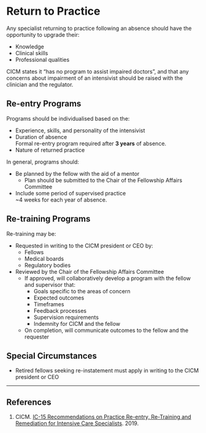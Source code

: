 # Return to Practice

Any specialist returning to practice following an absence should have the opportunity to upgrade their:

* Knowledge
* Clinical skills
* Professional qualities

:::column-margin
CICM states it "has no program to assist impaired doctors", and that any concerns about impairment of an intensivist should be raised with the clinician and the regulator.
:::

## Re-entry Programs

Programs should be individualised based on the:

* Experience, skills, and personality of the intensivist
* Duration of absence\
Formal re-entry program required after **3 years** of absence.
* Nature of returned practice


In general, programs should:

* Be planned by the fellow with the aid of a mentor
	* Plan should be submitted to the Chair of the Fellowship Affairs Committee
* Include some period of supervised practice\
~4 weeks for each year of absence.


## Re-training Programs

Re-training may be:

* Requested in writing to the CICM president or CEO by:
	* Fellows
	* Medical boards
	* Regulatory bodies
* Reviewed by the Chair of the Fellowship Affairs Committee
	* If approved, will collaboratively develop a program with the fellow and supervisor that:
		* Goals specific to the areas of concern
		* Expected outcomes
		* Timeframes
		* Feedback processes
		* Supervision requirements
		* Indemnity for CICM and the fellow
	* On completion, will communicate outcomes to the fellow and the requester

## Special Circumstances

* Retired fellows seeking re-instatement must apply in writing to the CICM president or CEO


---

## References

1. CICM. [IC-15 Recommendations on Practice Re-entry, Re-Training and Remediation for Intensive Care Specialists](https://cicm.org.au/CICM_Media/CICMSite/Files/Professional/IC-15-Recommendations-on-Practice-Re-entry,-Retraining-and-Remediation.pdf). 2019.